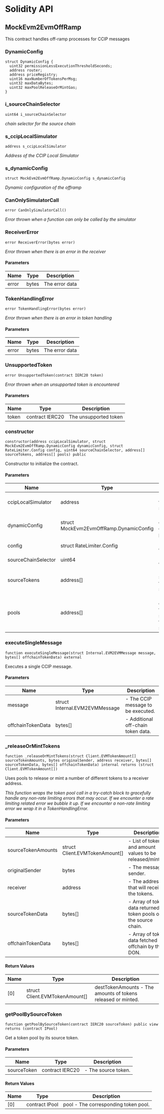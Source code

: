 # Solidity API

## MockEvm2EvmOffRamp

This contract handles off-ramp processes for CCIP messages

### DynamicConfig

```solidity
struct DynamicConfig {
  uint32 permissionLessExecutionThresholdSeconds;
  address router;
  address priceRegistry;
  uint16 maxNumberOfTokensPerMsg;
  uint32 maxDataBytes;
  uint32 maxPoolReleaseOrMintGas;
}
```

### i_sourceChainSelector

```solidity
uint64 i_sourceChainSelector
```

_chain selector for the source chain_

### s_ccipLocalSimulator

```solidity
address s_ccipLocalSimulator
```

_Address of the CCIP Local Simulator_

### s_dynamicConfig

```solidity
struct MockEvm2EvmOffRamp.DynamicConfig s_dynamicConfig
```

_Dynamic configuration of the offramp_

### CanOnlySimulatorCall

```solidity
error CanOnlySimulatorCall()
```

_Error thrown when a function can only be called by the simulator_

### ReceiverError

```solidity
error ReceiverError(bytes error)
```

_Error thrown when there is an error in the receiver_

#### Parameters

| Name  | Type  | Description    |
| ----- | ----- | -------------- |
| error | bytes | The error data |

### TokenHandlingError

```solidity
error TokenHandlingError(bytes error)
```

_Error thrown when there is an error in token handling_

#### Parameters

| Name  | Type  | Description    |
| ----- | ----- | -------------- |
| error | bytes | The error data |

### UnsupportedToken

```solidity
error UnsupportedToken(contract IERC20 token)
```

_Error thrown when an unsupported token is encountered_

#### Parameters

| Name  | Type            | Description           |
| ----- | --------------- | --------------------- |
| token | contract IERC20 | The unsupported token |

### constructor

```solidity
constructor(address ccipLocalSimulator, struct MockEvm2EvmOffRamp.DynamicConfig dynamicConfig, struct RateLimiter.Config config, uint64 sourceChainSelector, address[] sourceTokens, address[] pools) public
```

Constructor to initialize the contract.

#### Parameters

| Name                | Type                                    | Description                                                                |
| ------------------- | --------------------------------------- | -------------------------------------------------------------------------- |
| ccipLocalSimulator  | address                                 | - Address of the CCIP local simulator.                                     |
| dynamicConfig       | struct MockEvm2EvmOffRamp.DynamicConfig | - Initial dynamic configuration parameters.                                |
| config              | struct RateLimiter.Config               | - Rate limiter configuration.                                              |
| sourceChainSelector | uint64                                  | - Source chain selector.                                                   |
| sourceTokens        | address[]                               | - List of supported tokens on the source chain.                            |
| pools               | address[]                               | - List of pools corresponding to the supported tokens on the source chain. |

### executeSingleMessage

```solidity
function executeSingleMessage(struct Internal.EVM2EVMMessage message, bytes[] offchainTokenData) external
```

Executes a single CCIP message.

#### Parameters

| Name              | Type                           | Description                        |
| ----------------- | ------------------------------ | ---------------------------------- |
| message           | struct Internal.EVM2EVMMessage | - The CCIP message to be executed. |
| offchainTokenData | bytes[]                        | - Additional off-chain token data. |

### \_releaseOrMintTokens

```solidity
function _releaseOrMintTokens(struct Client.EVMTokenAmount[] sourceTokenAmounts, bytes originalSender, address receiver, bytes[] sourceTokenData, bytes[] offchainTokenData) internal returns (struct Client.EVMTokenAmount[])
```

Uses pools to release or mint a number of different tokens to a receiver
address.

_This function wraps the token pool call in a try-catch block to gracefully
handle any non-rate limiting errors that may occur. If we encounter a rate
limiting related error we bubble it up. If we encounter a non-rate limiting
error we wrap it in a TokenHandlingError._

#### Parameters

| Name               | Type                           | Description                                                        |
| ------------------ | ------------------------------ | ------------------------------------------------------------------ |
| sourceTokenAmounts | struct Client.EVMTokenAmount[] | - List of tokens and amount values to be released/minted.          |
| originalSender     | bytes                          | - The message sender.                                              |
| receiver           | address                        | - The address that will receive the tokens.                        |
| sourceTokenData    | bytes[]                        | - Array of token data returned by token pools on the source chain. |
| offchainTokenData  | bytes[]                        | - Array of token data fetched offchain by the DON.                 |

#### Return Values

| Name | Type                           | Description                                                  |
| ---- | ------------------------------ | ------------------------------------------------------------ |
| [0]  | struct Client.EVMTokenAmount[] | destTokenAmounts - The amounts of tokens released or minted. |

### getPoolBySourceToken

```solidity
function getPoolBySourceToken(contract IERC20 sourceToken) public view returns (contract IPool)
```

Get a token pool by its source token.

#### Parameters

| Name        | Type            | Description         |
| ----------- | --------------- | ------------------- |
| sourceToken | contract IERC20 | - The source token. |

#### Return Values

| Name | Type           | Description                          |
| ---- | -------------- | ------------------------------------ |
| [0]  | contract IPool | pool - The corresponding token pool. |
